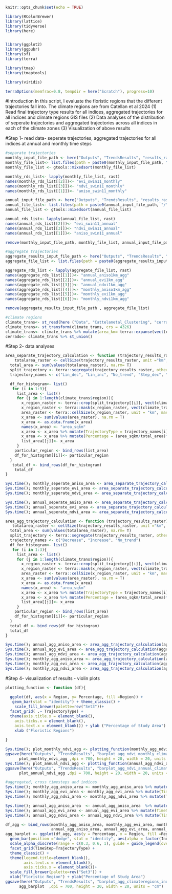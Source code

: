 ```r
knitr::opts_chunk$set(echo = TRUE)
```

```r
library(RColorBrewer)
library(lattice)
library(tidyverse)
library(here)


library(ggplot2)
library(ggpubr)
library(sf)
library(terra)

library(tmap)
library(tmaptools)

library(viridis)

terraOptions(memfrac=0.8, tempdir = here("Scratch"), progress=10)
```
#Introduction
In this script, I evaluate the floristic regions that the different trajectories fall into. 
The climate regions are from Catellan et al 2024 
(1) Read final trajectory type results for all indices, aggregated trajectories for all indices and climate regions GIS files
(2) Data analyses of the distribution of seperate trajectories and aggregated trajectories across all indices in each of the climate zones 
(3) Visualization of above results


#Step 1- read data- seperate trajectories, aggregated trajectories for all indices at annual and monthly time steps
```r
#separate trajectories 
monthly_input_file_path <- here("Outputs", "TrendsResults", "results_rasters", "monthly")
monthly_file_list<- list.files(path = paste0(monthly_input_file_path, "/"), pattern = paste0("*","_monthly_swin11","*"), all.files = T, full.names = T)
monthly_file_list <- gtools::mixedsort(monthly_file_list)

monthly_rds_list<- lapply(monthly_file_list, rast)
names(monthly_rds_list[[2]])<- "evi_swin11_monthly"
names(monthly_rds_list[[3]])<- "ndvi_swin11_monthly"
names(monthly_rds_list[[1]])<- "aniso_swin11_monthly"

annual_input_file_path <- here("Outputs", "TrendsResults", "results_rasters", "annual")
annual_file_list<- list.files(path = paste0(annual_input_file_path, "/"), pattern = paste0("*","_annual_swin11","*"), all.files = T, full.names = T)
annual_file_list <- gtools::mixedsort(annual_file_list)

annual_rds_list<- lapply(annual_file_list, rast)
names(annual_rds_list[[2]])<- "evi_swin11_annual"
names(annual_rds_list[[3]])<- "ndvi_swin11_annual"
names(annual_rds_list[[1]])<- "aniso_swin11_annual"

remove(monthly_input_file_path, monthly_file_list, annual_input_file_path, annual_file_list)

#aggregate trajectories
aggregate_results_input_file_path <- here("Outputs", "TrendsResults", "aggregate_trajectory_results")
aggregate_file_list <- list.files(path = paste0(aggregate_results_input_file_path, "/"), pattern = ".tif", all.files = T, full.names = T)

aggregate_rds_list <- lapply(aggregate_file_list, rast)
names(aggregate_rds_list[[1]])<- "annual_aniso1km_agg"
names(aggregate_rds_list[[2]])<- "annual_evi1km_agg"
names(aggregate_rds_list[[3]])<- "annual_ndvi1km_agg"
names(aggregate_rds_list[[4]])<- "monthly_aniso1km_agg"
names(aggregate_rds_list[[5]])<- "monthly_evi1km_agg"
names(aggregate_rds_list[[6]])<- "monthly_ndvi1km_agg"

remove(aggregate_results_input_file_path , aggregate_file_list)

#climate regions
climate_trans<- st_read(here ("Data", "Cattelanetal_Clustering", "cerrado_climate_zones.shp"))
climate_trans<- st_transform(climate_trans, crs = 4326)
climate_trans<- climate_trans %>% mutate(area_km= terra::expanse(vect(climate_trans), unit="km"))
cerrado<- climate_trans %>% st_union()


```

#Step 2- data analyses
```r
area_separate_trajectory_calculation <- function (trajectory_results_raster){
    totalarea_raster <- cellSize(trajectory_results_raster, unit ="km", mask= T)
  total_area <- sum(values(totalarea_raster), na.rm= T)
  split_trajectory <- terra::segregate(trajectory_results_raster, other = NA)
  trajectory_names <- c("Lin_dec", "Lin_inc", "No_trend", "Step_dec", "Step_inc", "Quad_dec_acc", "Quad_dec_dec", "Quad_inc_acc", "Quad_inc_dec")

  df_for_histogram<- list()
   for (i in 1:9){
     list_area <- list()
     for (j in 1:length(climate_trans$region)){
       x_region_raster <- terra::crop(split_trajectory[[i]], vect(climate_trans$geometry[[j]]))
       x_region_raster <- terra::mask(x_region_raster, vect(climate_trans$geometry[[j]]))
       area_raster <- terra::cellSize(x_region_raster, unit = "km", mask= T)
       x_area <- sum(values(area_raster), na.rm = T)
       x_area <- as.data.frame(x_area)
       names(x_area) <- "area_sqkm"
       x_area <- x_area %>% mutate(TrajectoryType = trajectory_names[i], Region = climate_trans$Region[j])
       x_area <- x_area %>% mutate(Percentage = (area_sqkm/total_area)*100)
       list_area[[j]]<- x_area
     }
    particular_region <- bind_rows(list_area)
    df_for_histogram[[i]]<- particular_region
  }
   total_df <- bind_rows(df_for_histogram)
    total_df
}

Sys.time(); monthly_seperate_aniso_area <- area_separate_trajectory_calculation(monthly_rds_list[[1]]); Sys.time()
Sys.time(); monthly_seperate_evi_area <- area_separate_trajectory_calculation(monthly_rds_list[[2]]); Sys.time()
Sys.time(); monthly_seperate_ndvi_area <- area_separate_trajectory_calculation(monthly_rds_list[[3]]); Sys.time()

Sys.time(); annual_seperate_aniso_area <- area_separate_trajectory_calculation(annual_rds_list[[1]]); Sys.time()
Sys.time(); annual_seperate_evi_area <- area_separate_trajectory_calculation(annual_rds_list[[2]]); Sys.time()
Sys.time(); annual_seperate_ndvi_area <- area_separate_trajectory_calculation(annual_rds_list[[3]]); Sys.time()

area_agg_trajectory_calculation <- function (trajectory_results_raster){
   totalarea_raster <- cellSize(trajectory_results_raster, unit ="km", mask= T)
  total_area <- sum(values(totalarea_raster), na.rm= T)
  split_trajectory <- terra::segregate(trajectory_results_raster, other = NA)
  trajectory_names <- c("Decrease", "Increase", "No_trend")
  df_for_histogram<- list()
   for (i in 1:3){
     list_area <- list()
     for (j in 1:length(climate_trans$region)){
       x_region_raster <- terra::crop(split_trajectory[[i]], vect(climate_trans$geometry[[j]]))
       x_region_raster <- terra::mask(x_region_raster, vect(climate_trans$geometry[[j]]))
       area_raster <- terra::cellSize(x_region_raster, unit = "km", mask= T)
       x_area <- sum(values(area_raster), na.rm = T)
       x_area <- as.data.frame(x_area)
       names(x_area) <- "area_sqkm"
       x_area <- x_area %>% mutate(TrajectoryType = trajectory_names[i], Region = climate_trans$region[j])
       x_area <- x_area %>% mutate(Percentage = (area_sqkm/total_area)*100)
       list_area[[j]]<- x_area
     }
    particular_region <- bind_rows(list_area)
    df_for_histogram[[i]]<- particular_region
  }
  total_df <- bind_rows(df_for_histogram)
  total_df
}

Sys.time(); annual_agg_aniso_area <- area_agg_trajectory_calculation(aggregate_rds_list[[1]]); Sys.time()
Sys.time(); annual_agg_evi_area <- area_agg_trajectory_calculation(aggregate_rds_list[[2]]); Sys.time()
Sys.time(); annual_agg_ndvi_area <- area_agg_trajectory_calculation(aggregate_rds_list[[3]]); Sys.time()
Sys.time(); monthly_agg_aniso_area <- area_agg_trajectory_calculation(aggregate_rds_list[[4]]); Sys.time()
Sys.time(); monthly_agg_evi_area <- area_agg_trajectory_calculation(aggregate_rds_list[[5]]); Sys.time()
Sys.time(); monthly_agg_ndvi_area <- area_agg_trajectory_calculation(aggregate_rds_list[[6]]); Sys.time()

```


#Step 4- visualization of results - violin plots
```r
plotting_function <- function (df){
  
  ggplot(df, aes(x = Region, y= Percentage, fill =Region)) + 
   geom_bar(stat = "identity") + theme_classic() +
    scale_fill_brewer(palette=rev("Set3"))+
  facet_grid( .~ TrajectoryType) + 
  theme(axis.title.x = element_blank(),
    axis.ticks.x = element_blank(), 
    axis.text.x = element_blank()) + ylab ("Percentage of Study Area") +
    xlab ("Floristic Regions")
  
}  

Sys.time(); plot_monthly_ndvi_agg <- plotting_function(monthly_agg_ndvi_area) 
ggsave(here("Outputs", "TrendsResults", "barplot_agg_ndvi_monthly_climateregions.png"),
      plot_monthly_ndvi_agg ,dpi = 700, height = 20, width = 20, units = "cm")
Sys.time(); plot_annual_ndvi_agg <- plotting_function(annual_agg_ndvi_area)
ggsave(here("Outputs", "TrendsResults", "barplot_agg_ndvi_annual_climateregions.png"),
      plot_annual_ndvi_agg ,dpi = 700, height = 20, width = 20, units = "cm")

#aggregated, cross timesteps and indices
Sys.time(); monthly_agg_aniso_area <- monthly_agg_aniso_area %>% mutate(TimeStep ="monthly", Index = "anisotropic EVI"); Sys.time()
Sys.time(); monthly_agg_evi_area <- monthly_agg_evi_area %>% mutate(TimeStep ="monthly", Index = "EVI"); Sys.time()
Sys.time(); monthly_agg_ndvi_area <- monthly_agg_ndvi_area %>% mutate(TimeStep ="monthly", Index = "NDVI") ; Sys.time()

Sys.time(); annual_agg_aniso_area  <- annual_agg_aniso_area  %>% mutate(TimeStep ="annual", Index = "anisotropic EVI"); Sys.time()
Sys.time(); annual_agg_evi_area <- annual_agg_evi_area %>% mutate(TimeStep ="annual", Index = "EVI"); Sys.time()
Sys.time(); annual_agg_ndvi_area <- annual_agg_ndvi_area %>% mutate(TimeStep ="annual", Index = "NDVI") ; Sys.time()

df_agg <- bind_rows(monthly_agg_aniso_area, monthly_agg_evi_area, monthly_agg_ndvi_area, 
                    annual_agg_aniso_area, annual_agg_evi_area, annual_agg_ndvi_area)
agg_barplot <- ggplot(df_agg, aes(y = Percentage, x = Region, fill =Region)) +
  geom_bar(position ="dodge", stat = "identity", aes(alpha = factor(Index))) + 
  scale_alpha_discrete(range = c(0.3, 0.6, 1), guide = guide_legend(override.aes = list(fill = "black"))) +
  facet_grid(TimeStep~TrajectoryType) +
  theme_classic() +
  theme(legend.title=element_blank(),
        axis.text.x = element_blank(),
        axis.ticks.x = element_blank())+ 
  scale_fill_brewer(palette=rev("Set3")) +
  xlab("Floristic Region") + ylab("Percentage of Study Area")
ggsave(here("Outputs", "TrendsResults", "barplot_agg_climateregions_indices_timestep.png"),
      agg_barplot  ,dpi = 700, height = 20, width = 20, units = "cm")

```
